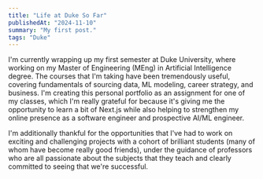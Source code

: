 ```yaml
---
title: "Life at Duke So Far"
publishedAt: "2024-11-10"
summary: "My first post."
tags: "Duke"
---
```


I'm currently wrapping up my first semester at Duke University, where working on my Master of Engineering (MEng) in Artificial Intelligence degree.
The courses that I'm taking have been tremendously useful, covering fundamentals of sourcing data, ML modeling, career strategy, and business.
I'm creating this personal portfolio as an assignment for one of my classes, which I'm really grateful for because it's giving me the opportunity
to learn a bit of Next.js while also helping to strengthen my online presence as a software engineer and prospective AI/ML engineer.

I'm additionally thankful for the opportunities that I've had to work on exciting and challenging projects with a cohort of brilliant students (many of whom have become really good friends), 
under the guidance of professors who are all passionate about the subjects that they teach and clearly committed to seeing that we're successful.
